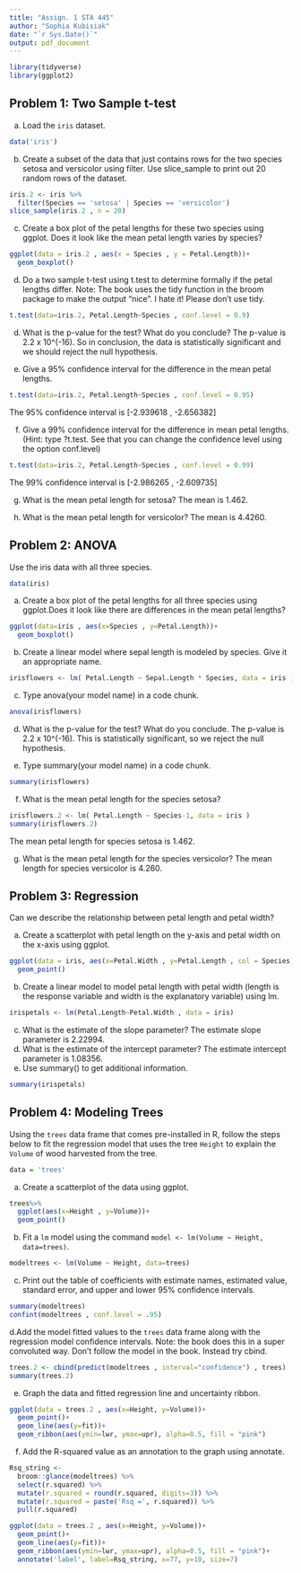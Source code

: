 ```yaml
---
title: "Assign. 1 STA 445"
author: "Sophia Kubisiak"
date: "`r Sys.Date()`"
output: pdf_document
---
```

```r
library(tidyverse)
library(ggplot2)
```
## Problem 1: Two Sample t-test

a. Load the `iris` dataset.  
```r
data('iris')
```

b. Create a subset of the data that just contains rows  for the two species setosa and versicolor using filter.  Use slice_sample to print out 20 random rows of the dataset.
```r
iris.2 <- iris %>%
  filter(Species == 'setosa' | Species == 'versicolor')
slice_sample(iris.2 , n = 20)
```

c. Create a box plot of the petal lengths for these two species using ggplot. Does it look like the mean petal length varies by species?
```r
ggplot(data = iris.2 , aes(x = Species , y = Petal.Length))+
  geom_boxplot()
```
d. Do a two sample t-test using t.test to determine formally if the petal lengths differ. Note:  The book uses the tidy function in the broom package to make the output "nice".  I hate it!  Please don't use tidy.
```r
t.test(data=iris.2, Petal.Length~Species , conf.level = 0.9)
```
d. What is the p-value for the test? What do you conclude?
  The p-value is 2.2 x 10^(-16). So in conclusion, the data is statistically
  significant and we should reject the null hypothesis. 
  
e. Give a 95% confidence interval for the difference in the mean petal lengths.  
```r
t.test(data=iris.2, Petal.Length~Species , conf.level = 0.95)
```
  The 95% confidence interval is [-2.939618 , -2.656382]

f. Give a 99% confidence interval for the difference in mean petal lengths.  
(Hint: type ?t.test.  See that you can change the confidence level using the 
option conf.level)
```r
t.test(data=iris.2, Petal.Length~Species , conf.level = 0.99)
```
  The 99% confidence interval is [-2.986265 , -2.609735]

g. What is the mean petal length for setosa?
  The mean is 1.462.
  
h. What is the mean petal length for versicolor?
  The mean is 4.4260.

## Problem 2: ANOVA 

Use the iris data with all three species.
```r
data(iris)
```

a. Create a box plot of the petal lengths for all three species using ggplot.Does it look like there are differences in the mean petal lengths?
```r
ggplot(data=iris , aes(x=Species , y=Petal.Length))+
  geom_boxplot()
```
b. Create a linear model where sepal length is modeled by species. Give it
an appropriate name.
```r
irisflowers <- lm( Petal.Length ~ Sepal.Length * Species, data = iris ) 
```
c. Type anova(your model name) in a code chunk.
```r
anova(irisflowers)
```
d. What is the p-value for the test?  What do you conclude.
  The p-value is 2.2 x 10^(-16). This is statistically significant, so we reject the null hypothesis. 
  
e. Type summary(your model name) in a code chunk.
```r
summary(irisflowers)
```
f. What is the mean petal length for the species setosa?
```r
irisflowers.2 <- lm( Petal.Length ~ Species-1, data = iris )
summary(irisflowers.2)
```
  The mean petal length for species setosa is 1.462.
  
g. What is the mean petal length for the species versicolor?
  The mean length for species versicolor is 4.260.

## Problem 3: Regression 

Can we describe the relationship between petal length and petal width?

a. Create a scatterplot with petal length on the y-axis and petal width on the x-axis using ggplot.
```r
ggplot(data = iris, aes(x=Petal.Width , y=Petal.Length , col = Species))+
  geom_point()
```
b. Create a linear model to model petal length with petal width (length is the response variable and width is the explanatory variable) using lm.
```r
irispetals <- lm(Petal.Length~Petal.Width , data = iris)
```
c. What is the estimate of the slope parameter?
  The estimate slope parameter is 2.22994. 
d. What is the estimate of the intercept parameter?
  The estimate intercept parameter is 1.08356.
e. Use summary() to get additional information.
```r
summary(irispetals)
```
## Problem 4: Modeling Trees

Using the `trees` data frame that comes pre-installed in R, follow the steps below to fit the regression model that uses the tree `Height` to explain the `Volume` of wood harvested from the tree.
```r
data = 'trees'
```

a. Create a scatterplot of the data using ggplot.
```r
trees%>%
  ggplot(aes(x=Height , y=Volume))+
  geom_point()
```
b. Fit a `lm` model using the command `model <- lm(Volume ~ Height, data=trees)`.
```r
modeltrees <- lm(Volume ~ Height, data=trees)
```

c. Print out the table of coefficients with estimate names, estimated value, standard error, and upper and lower 95% confidence intervals.
```r
summary(modeltrees)
confint(modeltrees , conf.level = .95)
```
d.Add the model fitted values to the `trees` data frame along with the regression model confidence intervals.  Note: the book does this in a super convoluted way.  Don't follow the model in the book.  Instead try cbind.
```r
trees.2 <- cbind(predict(modeltrees , interval="confidence") , trees)
summary(trees.2)
```

e. Graph the data and fitted regression line and uncertainty ribbon.
```r
ggplot(data = trees.2 , aes(x=Height, y=Volume))+
  geom_point()+
  geom_line(aes(y=fit))+
  geom_ribbon(aes(ymin=lwr, ymax=upr), alpha=0.5, fill = "pink")
```

f. Add the R-squared value as an annotation to the graph using annotate.
```r
Rsq_string <- 
  broom::glance(modeltrees) %>%
  select(r.squared) %>%
  mutate(r.squared = round(r.squared, digits=3)) %>%  
  mutate(r.squared = paste('Rsq =', r.squared)) %>%    
  pull(r.squared)

ggplot(data = trees.2 , aes(x=Height, y=Volume))+
  geom_point()+
  geom_line(aes(y=fit))+
  geom_ribbon(aes(ymin=lwr, ymax=upr), alpha=0.5, fill = "pink")+
  annotate('label', label=Rsq_string, x=77, y=10, size=7)
```


